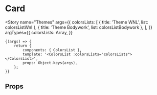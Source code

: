 
<Meta title="foundations/Colors/Themes" component={ColorsList} />

# Card

<Story
	name="Themes"
	args={{
		colorsLists: [
			{ title: 'Theme WNL', list: colorsListWnl },
			{ title: 'Theme Bodywork', list: colorsListBodywork },
		],
	}}
	argTypes={{
		colorsLists: Array,
	}}
>
	{(args) => {
		return {
			components: { ColorsList },
			template: '<ColorsList :colorsLists="colorsLists"></ColorsList>',
			props: Object.keys(args),
		};
	}}
</Story>

## Props

<Props of={ColorsList} />
